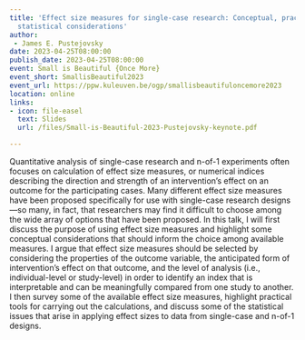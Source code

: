 ```yaml
---
title: 'Effect size measures for single-case research: Conceptual, practical, and
  statistical considerations'
author: 
 - James E. Pustejovsky
date: 2023-04-25T08:00:00
publish_date: 2023-04-25T08:00:00
event: Small is Beautiful {Once More}
event_short: SmallisBeautiful2023
event_url: https://ppw.kuleuven.be/ogp/smallisbeautifuloncemore2023
location: online
links:
- icon: file-easel
  text: Slides
  url: /files/Small-is-Beautiful-2023-Pustejovsky-keynote.pdf

---
```



Quantitative analysis of single-case research and n-of-1 experiments often focuses on calculation of effect size measures, or numerical indices describing the direction and strength of an intervention’s effect on an outcome for the participating cases. Many different effect size measures have been proposed specifically for use with single-case research designs—so many, in fact, that researchers may find it difficult to choose among the wide array of options that have been proposed. In this talk, I will first discuss the purpose of using effect size measures and highlight some conceptual considerations that should inform the choice among available measures. I argue that effect size measures should be selected by considering the properties of the outcome variable, the anticipated form of intervention’s effect on that outcome, and the level of analysis (i.e., individual-level or study-level) in order to identify an index that is interpretable and can be meaningfully compared from one study to another. I then survey some of the available effect size measures, highlight practical tools for carrying out the calculations, and discuss some of the statistical issues that arise in applying effect sizes to data from single-case and n-of-1 designs.

